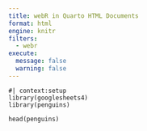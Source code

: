 ```yaml
---
title: webR in Quarto HTML Documents
format: html
engine: knitr
filters:
  - webr
execute:
  message: false
  warning: false
---
```


```webr-r
#| context:setup
library(googlesheets4)
library(penguins)
```

```webr-r

head(penguins)
```